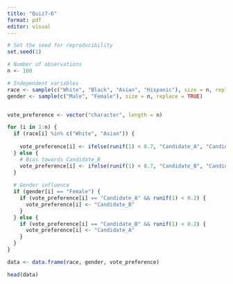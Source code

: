 ```yaml
---
title: "Quiz7-6"
format: pdf
editor: visual
---
```


```r
# Set the seed for reproducibility
set.seed(1)

# Number of observations
n <- 100

# Independent variables
race <- sample(c("White", "Black", "Asian", "Hispanic"), size = n, replace = TRUE)
gender <- sample(c("Male", "Female"), size = n, replace = TRUE)


vote_preference <- vector("character", length = n)

for (i in 1:n) {
  if (race[i] %in% c("White", "Asian")) {
    
    vote_preference[i] <- ifelse(runif(1) < 0.7, "Candidate_A", "Candidate_B")
  } else {
    # Bias towards Candidate_B
    vote_preference[i] <- ifelse(runif(1) < 0.7, "Candidate_B", "Candidate_A")
  }
  
  # Gender influence
  if (gender[i] == "Female") {
    if (vote_preference[i] == "Candidate_A" && runif(1) < 0.2) {
      vote_preference[i] <- "Candidate_B"
    }
  } else {
    if (vote_preference[i] == "Candidate_B" && runif(1) < 0.2) {
      vote_preference[i] <- "Candidate_A"
    }
  }
}

data <- data.frame(race, gender, vote_preference)

head(data)
```
